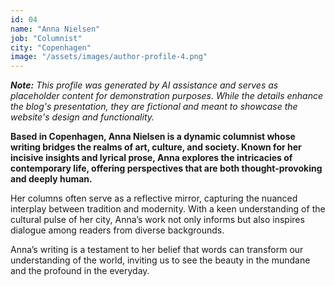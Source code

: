 ```yaml
---
id: 04
name: "Anna Nielsen"
job: "Columnist"
city: "Copenhagen"
image: "/assets/images/author-profile-4.png"
---
```


_**Note:** This profile was generated by AI assistance and serves as placeholder content for demonstration purposes. While the details enhance the blog's presentation, they are fictional and meant to showcase the website's design and functionality._

**Based in Copenhagen, Anna Nielsen is a dynamic columnist whose writing bridges the realms of art, culture, and society. Known for her incisive insights and lyrical prose, Anna explores the intricacies of contemporary life, offering perspectives that are both thought-provoking and deeply human.**

Her columns often serve as a reflective mirror, capturing the nuanced interplay between tradition and modernity. With a keen understanding of the cultural pulse of her city, Anna’s work not only informs but also inspires dialogue among readers from diverse backgrounds.

Anna’s writing is a testament to her belief that words can transform our understanding of the world, inviting us to see the beauty in the mundane and the profound in the everyday.
